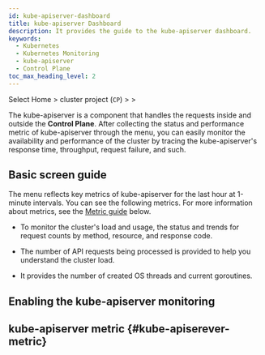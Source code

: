```yaml
---
id: kube-apiserver-dashboard
title: kube-apiserver Dashboard
description: It provides the guide to the kube-apiserver dashboard.
keywords:
  - Kubernetes
  - Kubernetes Monitoring
  - kube-apiserver
  - Control Plane
toc_max_heading_level: 2
---
```


Select Home &gt; cluster project (<code class='my'>CP</code>) &gt; <Cmdname sid="side_controlPlane" className="uitext" /> &gt; <Cmdname sid="side_kubeApiserverDashboard" className="uitext" /> 


<K8skubeapiservercommon />

The kube-apiserver is a component that handles the requests inside and outside the **Control Plane**. After collecting the status and performance metric of kube-apiserver through the <Cmdname sid="side_kubeApiserverDashboard" className="uitext" /> menu, you can easily monitor the availability and performance of the cluster by tracing the kube-apiserver's response time, throughput, request failure, and such.

## Basic screen guide

<ImgLang img='k8s-kube-apiserver.png' desc='kube-apiserver dashboard'/>

The <Cmdname sid="side_kubeApiserverDashboard" className="uitext" /> menu reflects key metrics of kube-apiserver for the last hour at 1-minute intervals. You can see the following metrics. For more information about metrics, see the [Metric guide](#kube-apiserever-metric) below.

- To monitor the cluster's load and usage, the status and trends for request counts by method, resource, and response code. 

- The number of API requests being processed is provided to help you understand the cluster load. 

- It provides the number of created OS threads and current goroutines. 

## Enabling the kube-apiserver monitoring


<K8skubeapiservermonitoring />

## kube-apiserver metric {#kube-apiserever-metric}


<K8skubeapiservermetric />

